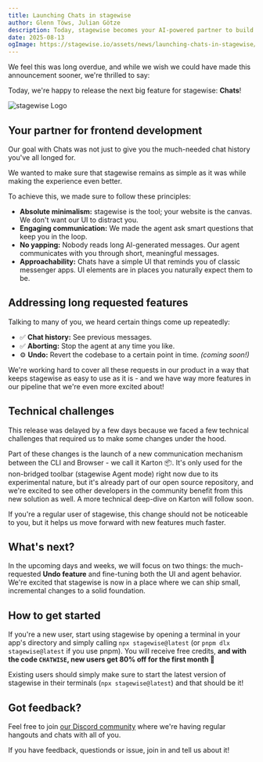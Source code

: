 ```yaml
---
title: Launching Chats in stagewise
author: Glenn Töws, Julian Götze
description: Today, stagewise becomes your AI-powered partner to build awesome frontends
date: 2025-08-13
ogImage: https://stagewise.io/assets/news/launching-chats-in-stagewise/og.png
---
```


We feel this was long overdue, and while we wish we could have made this announcement sooner, we're thrilled to say:

Today, we're happy to release the next big feature for stagewise: **Chats**!

![stagewise Logo](/assets/news/launching-chats-in-stagewise/title.png)


## Your partner for frontend development

Our goal with Chats was not just to give you the much-needed chat history you've all longed for.

We wanted to make sure that stagewise remains as simple as it was while making the experience even better.

To achieve this, we made sure to follow these principles:

- **Absolute minimalism:** stagewise is the tool; your website is the canvas. We don't want our UI to distract you.
- **Engaging communication:** We made the agent ask smart questions that keep you in the loop.
- **No yapping:** Nobody reads long AI-generated messages. Our agent communicates with you through short, meaningful messages.
- **Approachability:** Chats have a simple UI that reminds you of classic messenger apps. UI elements are in places you naturally expect them to be.


## Addressing long requested features

Talking to many of you, we heard certain things come up repeatedly:

- ✅ **Chat history:** See previous messages.
- ✅ **Aborting:** Stop the agent at any time you like.
- ⚙️ **Undo:** Revert the codebase to a certain point in time. *(coming soon!)*

We're working hard to cover all these requests in our product in a way that keeps stagewise as easy to use as it is - and we have way more features in our pipeline that we're even more excited about!


## Technical challenges

This release was delayed by a few days because we faced a few technical challenges that required us to make some changes under the hood.

Part of these changes is the launch of a new communication mechanism between the CLI and Browser - we call it Karton 📦.
It's only used for the non-bridged toolbar (stagewise Agent mode) right now due to its experimental nature, but it's already part of our open source repository, and we're excited to see other developers in the community benefit from this new solution as well.
A more technical deep-dive on Karton will follow soon.

If you're a regular user of stagewise, this change should not be noticeable to you, but it helps us move forward with new features much faster.


## What's next?

In the upcoming days and weeks, we will focus on two things: the much-requested **Undo feature** and fine-tuning both the UI and agent behavior. We're excited that stagewise is now in a place where we can ship small, incremental changes to a solid foundation.


## How to get started

If you're a new user, start using stagewise by opening a terminal in your app's directory and simply calling `npx stagewise@latest` (or `pnpm dlx stagewise@latest` if you use pnpm). You will receive free credits, **and with the code `CHATWISE`, new users get 80% off for the first month 🎉**

Existing users should simply make sure to start the latest version of stagewise in their terminals (`npx stagewise@latest`) and that should be it!


## Got feedback?

Feel free to join [our Discord community](https://discord.gg/DjMqMnUVCh) where we're having regular hangouts and chats with all of you.

If you have feedback, questionds or issue, join in and tell us about it!